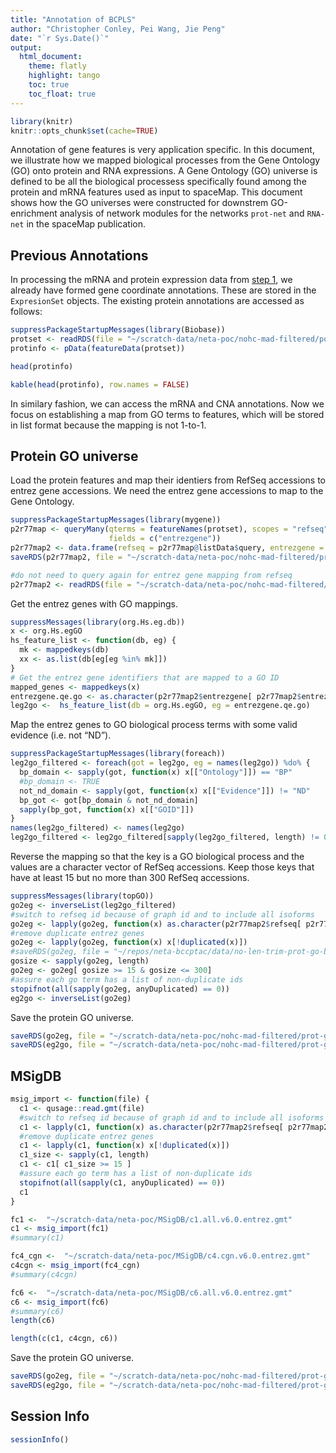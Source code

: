 ---
title: "Annotation of BCPLS"
author: "Christopher Conley, Pei Wang, Jie Peng"
date: "`r Sys.Date()`"
output:
  html_document:
    theme: flatly
    highlight: tango
    toc: true
    toc_float: true
---

```{r setup, include=FALSE}
library(knitr)
knitr::opts_chunk$set(cache=TRUE)
```

Annotation of gene features is very application specific. In this document, we illustrate how we mapped biological processes from the Gene Ontology (GO) onto protein and RNA expressions. A Gene Ontology (GO) universe is defined to be all the biological processess specifically found among the protein and mRNA features used as input to spaceMap. This document shows how the GO universes were constructed for downstrem GO-enrichment analysis of network modules for the networks `prot-net` and `RNA-net` in the spaceMap publication.

## Previous Annotations

In processing the mRNA and protein expression data from [step 1](https://topherconley.github.io/neta-bcpls/data.html), we already have formed gene coordinate annotations. These are stored in the `ExpresionSet` objects. The existing protein annotations are accessed as follows:

```{r}
suppressPackageStartupMessages(library(Biobase))
protset <- readRDS(file = "~/scratch-data/neta-poc/nohc-mad-filtered/poc-prot-eset-dropout-std.rds")
protinfo <- pData(featureData(protset))
```

```{r, eval=FALSE}
head(protinfo)
```

```{r, echo=FALSE}
kable(head(protinfo), row.names = FALSE)
```

In similary fashion, we can access the mRNA and CNA annotations. Now we focus on establishing a map from GO terms to features, which will be stored in list format because the mapping is not 1-to-1. 

## Protein GO universe

Load the protein features and map their identiers from RefSeq accessions to entrez gene accessions. We need the entrez gene accessions to map to the Gene Ontology. 

```{r,eval=FALSE}
suppressPackageStartupMessages(library(mygene))
p2r77map <- queryMany(qterms = featureNames(protset), scopes = "refseq",
                      fields = c("entrezgene"))
p2r77map2 <- data.frame(refseq = p2r77map@listData$query, entrezgene = p2r77map@listData$entrezgene)
saveRDS(p2r77map2, file = "~/scratch-data/neta-poc/nohc-mad-filtered/prot-refseq-to-entrezgene-map.rds")
```

```{r, echo = FALSE}
#do not need to query again for entrez gene mapping from refseq
p2r77map2 <- readRDS(file = "~/scratch-data/neta-poc/nohc-mad-filtered/prot-refseq-to-entrezgene-map.rds")
```

Get the entrez genes with GO mappings. 

```{r}
suppressMessages(library(org.Hs.eg.db))
x <- org.Hs.egGO
hs_feature_list <- function(db, eg) { 
  mk <- mappedkeys(db)
  xx <- as.list(db[eg[eg %in% mk]])
}
# Get the entrez gene identifiers that are mapped to a GO ID
mapped_genes <- mappedkeys(x)
entrezgene.qe.go <- as.character(p2r77map2$entrezgene[ p2r77map2$entrezgene %in% mapped_genes])
leg2go <-  hs_feature_list(db = org.Hs.egGO, eg = entrezgene.qe.go) 
```

Map the entrez genes to GO biological process terms with some valid evidence (i.e. not "ND").

```{r}
suppressPackageStartupMessages(library(foreach))
leg2go_filtered <- foreach(got = leg2go, eg = names(leg2go)) %do% { 
  bp_domain <- sapply(got, function(x) x[["Ontology"]]) == "BP"
  #bp_domain <- TRUE
  not_nd_domain <- sapply(got, function(x) x[["Evidence"]]) != "ND"
  bp_got <- got[bp_domain & not_nd_domain]
  sapply(bp_got, function(x) x[["GOID"]]) 
}
names(leg2go_filtered) <- names(leg2go)
leg2go_filtered <- leg2go_filtered[sapply(leg2go_filtered, length) != 0]
```

Reverse the mapping so that the key is a GO biological process and the values are a character vector of RefSeq accessions. Keep those keys that have at least 15 but no more than 300 RefSeq accessions. 

```{r}
suppressMessages(library(topGO))
go2eg <- inverseList(leg2go_filtered)
#switch to refseq id because of graph id and to include all isoforms
go2eg <- lapply(go2eg, function(x) as.character(p2r77map2$refseq[ p2r77map2$entrezgene %in% x ]))
#remove duplicate entrez genes
go2eg <- lapply(go2eg, function(x) x[!duplicated(x)])
#saveRDS(go2eg, file = "~/repos/neta-bccptac/data/no-len-trim-prot-go-bp-to-entrez-gene-list.rds")
gosize <- sapply(go2eg, length)
go2eg <- go2eg[ gosize >= 15 & gosize <= 300]
#assure each go term has a list of non-duplicate ids
stopifnot(all(sapply(go2eg, anyDuplicated) == 0))
eg2go <- inverseList(go2eg)
```

Save the protein GO universe.

```{r, eval = FALSE}
saveRDS(go2eg, file = "~/scratch-data/neta-poc/nohc-mad-filtered/prot-go-bp-to-entrez-gene-list.rds")
saveRDS(eg2go, file = "~/scratch-data/neta-poc/nohc-mad-filtered/prot-go-entrez-gene-to-bp-list.rds")
```


## MSigDB

```{r}
msig_import <- function(file) { 
  c1 <- qusage::read.gmt(file)
  #switch to refseq id because of graph id and to include all isoforms
  c1 <- lapply(c1, function(x) as.character(p2r77map2$refseq[ p2r77map2$entrezgene %in% x ]))
  #remove duplicate entrez genes
  c1 <- lapply(c1, function(x) x[!duplicated(x)])
  c1_size <- sapply(c1, length)
  c1 <- c1[ c1_size >= 15 ]
  #assure each go term has a list of non-duplicate ids
  stopifnot(all(sapply(c1, anyDuplicated) == 0))
  c1
}
```

```{r}
fc1 <-  "~/scratch-data/neta-poc/MSigDB/c1.all.v6.0.entrez.gmt"
c1 <- msig_import(fc1)
#summary(c1)
```

```{r}
fc4_cgn <-  "~/scratch-data/neta-poc/MSigDB/c4.cgn.v6.0.entrez.gmt"
c4cgn <- msig_import(fc4_cgn)
#summary(c4cgn)
```

```{r}
fc6 <-  "~/scratch-data/neta-poc/MSigDB/c6.all.v6.0.entrez.gmt"
c6 <- msig_import(fc6)
#summary(c6)
length(c6)
```


```{r}
length(c(c1, c4cgn, c6))
```


Save the protein GO universe.

```{r, eval = FALSE}
saveRDS(go2eg, file = "~/scratch-data/neta-poc/nohc-mad-filtered/prot-go-bp-to-entrez-gene-list.rds")
saveRDS(eg2go, file = "~/scratch-data/neta-poc/nohc-mad-filtered/prot-go-entrez-gene-to-bp-list.rds")
```

## Session Info

```{r}
sessionInfo()
```

